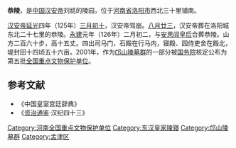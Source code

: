 {{文物保护单位
| 级别 = 全国
| 名称 = [[邙山陵墓群|邙山陵墓群]]<br />汉恭陵
| 图片 = 
| 编号 = 5-171
| 分类 = 古墓葬
| 时代 = [[东汉|汉]]
| 所在 = [[河南省|河南省]] [[洛阳市|洛阳市]] [[孟津县|孟津县]]
| 登录 = 2001年
| Cat = 河南全国重点文物保护单位
}}
'''恭陵'''，是[[中国|中国]][[汉安帝|汉安帝]]刘祜的陵园，位于[[河南省|河南省]][[洛阳市|洛阳市]]西北三十里铺南。

[[汉安帝|汉安帝]][[延光|延光]]四年（125年）[[三月初十|三月初十]]，汉安帝驾崩。[[八月廿三|八月廿三]]，汉安帝葬在洛阳城东北二十七里的恭陵。[[永建_(东汉)|永建]]元年（126年）二月初二，与[[安思皇后|安思阎皇后]]合葬恭陵。山方二百六十步，高十五丈。四出司马门，石殿在行马内，寝殿、园侍吏舍在殿北，堤封田十四顷五十六亩。2001年，作为[[邙山陵墓群|邙山陵墓群]]的一部分被[[中华人民共和国国务院|国务院]]核定公布为第五批[[全国重点文物保护单位|全国重点文物保护单位]]。

==参考文献==
* 《中国皇室宫廷辞典》
* 《[[资治通鉴|资治通鉴]]·汉纪四十三》
{{河南全国重点文物保护单位}}
{{Emperors tomb in Han}}

[[Category:河南全国重点文物保护单位|Category:河南全国重点文物保护单位]]
[[Category:东汉皇家陵寝|Category:东汉皇家陵寝]]
[[Category:邙山陵墓群|Category:邙山陵墓群]]
[[Category:孟津区|Category:孟津区]]